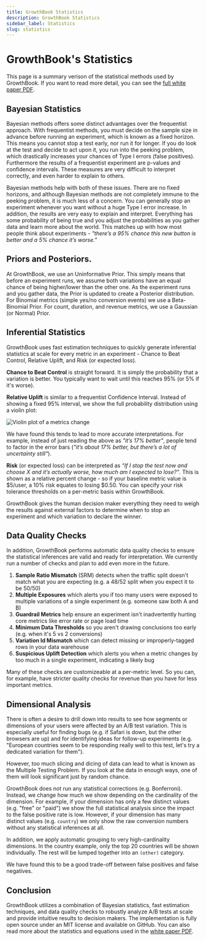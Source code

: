 ```yaml
---
title: GrowthBook Statistics
description: GrowthBook Statistics
sidebar_label: Statistics
slug: statistics
---
```


# GrowthBook's Statistics

This page is a summary verison of the statistical methods used by GrowthBook. If you
want to read more detail, you can see the [full white paper PDF](/GrowthBookStatsEngine.pdf).

## Bayesian Statistics

Bayesian methods offers some distinct advantages over the frequentist approach. With
frequentist methods, you must decide on
the sample size in advance before running an experiment, which is known as a fixed horizon. This
means you cannot stop a test early, nor run it for longer. If you do look at the test
and decide to act upon it, you run into the peeking problem, which drastically increases your
chances of Type I errors (false positives). Furthermore the results of a frequentist
experiment are p-values and confidence intervals. These measures are very difficult to
interpret correctly, and even harder to explain to others.

Bayesian methods help with both of these issues. There are no fixed horizons, and although
Bayesian methods are not completely immune to the peeking problem, it is much less of a concern.
You can generally stop an experiment whenever you want without a huge Type I error increase.
In addition, the results are very easy to explain and interpret. Everything
has some probability of being true and you adjust the probabilities as you gather data
and learn more about the world. This matches up with how most people think about
experiments - _"there’s a 95% chance this new button is better and a 5% chance it’s
worse."_

## Priors and Posteriors.

At GrowthBook, we use an Uninformative Prior. This simply means that before an
experiment runs, we assume both variations have an equal chance of
being higher/lower than the other one. As the experiment runs and you gather data, the
Prior is updated to create a Posterior distribution. For Binomial metrics (simple yes/no conversion events) we
use a Beta-Binomial Prior. For count, duration, and revenue metrics, we use a Gaussian
(or Normal) Prior.

## Inferential Statistics

GrowthBook uses fast estimation techniques to quickly generate inferential statistics at scale for every metric in an experiment -
Chance to Beat Control, Relative Uplift, and Risk (or expected loss).

**Chance to Beat Control** is straight forward. It is simply the probability that a variation is better.
You typically want to wait until this reaches 95% (or 5% if it's worse).

**Relative Uplift** is similar to a frequentist Confidence Interval. Instead of showing a fixed 95% interval, we show the full
probability distribution using a violin plot:

![Violin plot of a metrics change](/images/violin-plot.png)

We have found this tends to lead to more accurate interpretations. For example, instead of
just reading the above as _"it’s 17% better"_, people tend to factor in the error bars (_"it’s
about 17% better, but there’s a lot of uncertainty still"_).

**Risk** (or expected loss) can be interpreted as _“If I stop the test now and choose X and it’s actually worse, how
much am I expected to lose?”_. This is shown as a relative percent change - so if your baseline metric value is $5/user,
a 10% risk equates to losing $0.50. You can specify your risk tolerance thresholds on a per-metric basis within GrowthBook.

GrowthBook gives the human decision maker everything they need to weigh the results against
external factors to determine when to stop an experiment and which variation to declare the winner.

## Data Quality Checks

In addition, GrowthBook performs automatic data quality
checks to ensure the statistical inferences are valid and ready for interpretation.
We currently run a number of checks and plan to add even more in the future.

1.  **Sample Ratio Mismatch** (SRM) detects when the traffic split doesn't match what you are expecting (e.g. a 48/52 split when you expect it to be 50/50)
2.  **Multiple Exposures** which alerts you if too many users were exposed to multiple variations of a single experiment (e.g. someone saw both A and B)
3.  **Guardrail Metrics** help ensure an experiment isn't inadvertently hurting core metrics like error rate or page load time
4.  **Minimum Data Thresholds** so you aren't drawing conclusions too early (e.g. when it's 5 vs 2 conversions)
5.  **Variation Id Mismatch** which can detect missing or improperly-tagged rows in your data warehouse
6.  **Suspicious Uplift Detection** which alerts you when a metric changes by too much in a single experiment, indicating a likely bug

Many of these checks are customizeable at a per-metric level.
So you can, for example, have stricter quality checks for revenue than you have for less important metrics.

## Dimensional Analysis

There is often a desire to drill down into results to see how segments or dimensions
of your users were affected by an A/B test variation. This is especially useful for finding bugs
(e.g. if Safari is down, but the other browsers are up) and for identifying ideas for follow-up experiments (e.g.
"European countries seem to be responding really well to this test, let's try a dedicated variation for them").

However, too much slicing and dicing of data can lead to
what is known as the Multiple Testing Problem. If you look at the data in enough ways, one of them
will look significant just by random chance.

GrowthBook does not run any statistical corrections (e.g. Bonferroni). Instead, we change how much we show depending on the cardinality of the dimension. For example, if your dimension has only a few distinct values (e.g. "free" or "paid") we show the full statistical analysis since the impact to the false positive rate is low. However, if your dimension has many distinct values (e.g. `country`) we only show the raw conversion numbers without any statistical inferences at all.

In addition, we apply automatic grouping to very high-cardinality dimensions. In the country example, only the top 20 countries will be shown individually. The rest will be lumped together into an `(other)` category.

We have found this to be a good trade-off between false positives and false negatives.

## Conclusion

GrowthBook utilizes a combination of Bayesian statistics, fast estimation techniques,
and data quality checks to robustly analyze A/B tests at scale and provide intuitive
results to decision makers. The implementation is fully open source under an MIT license
and available on GitHub. You can also read more about the statistics and equations used
in the [white paper PDF](/GrowthBookStatsEngine.pdf).
